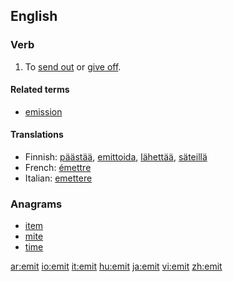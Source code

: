 {{see|émit}}
==English==

===Verb===
{{en-verb|emit|t|ing}}

# {{transitive}} To [[send out]] or [[give off]].

====Related terms====
*[[emission]]

====Translations====
{{trans-top|To send out or give off}}
*Finnish: [[päästää]], [[emittoida]], [[lähettää]], [[säteillä]]
*French: [[émettre]]
*Italian: [[emettere]]
{{trans-mid}}
{{trans-bottom}}

===Anagrams===
*[[item]]
*[[mite]]
*[[time]]

[[ar:emit]]
[[io:emit]]
[[it:emit]]
[[hu:emit]]
[[ja:emit]]
[[vi:emit]]
[[zh:emit]]